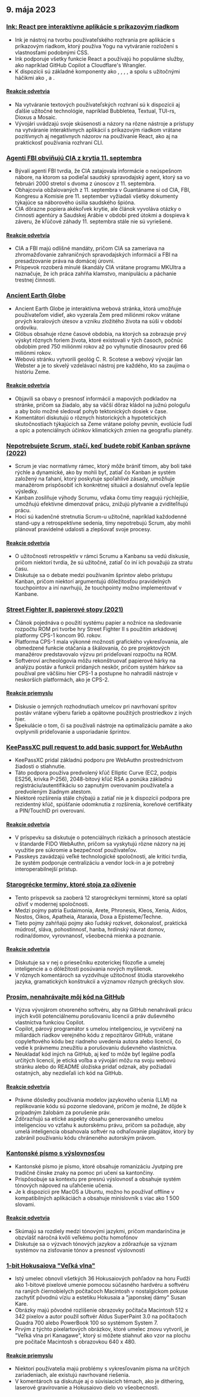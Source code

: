 

<CallToAction />

<Steps>

## 9. mája 2023

### [Ink: React pre interaktívne aplikácie s príkazovým riadkom](https://github.com/vadimdemedes/ink)

- Ink je nástroj na tvorbu používateľského rozhrania pre aplikácie s príkazovým riadkom, ktorý používa Yogu na vytváranie rozložení s vlastnosťami podobnými CSS.
- Ink podporuje všetky funkcie React a používajú ho populárne služby, ako napríklad GitHub Copilot a Cloudflare's Wrangler.
- K dispozícii sú základné komponenty ako <Box>, <Text>, <Newline>, <Spacer>, <Static> a <Transform> spolu s užitočnými háčikmi ako <useInput>, <useStdin> a <useFocus>.

#### [Reakcie odvetvia](http://news.ycombinator.com/item?id=35863837)

- Na vytváranie textových používateľských rozhraní sú k dispozícii aj ďalšie užitočné technológie, napríklad Bubbletea, Textual, TUI-rs, Dioxus a Mosaic.
- Vývojári uvádzajú svoje skúsenosti a názory na rôzne nástroje a prístupy na vytváranie interaktívnych aplikácií s príkazovým riadkom vrátane pozitívnych aj negatívnych názorov na používanie React, ako aj na praktickosť používania rozhraní CLI.

### [Agenti FBI obviňujú CIA z krytia 11. septembra](https://www.spytalk.co/p/exclusive-fbi-agents-accuse-cia-of)

- Bývalí agenti FBI tvrdia, že CIA zatajovala informácie o neúspešnom nábore, na ktorom sa podieľal saudský spravodajský agent, ktorý sa vo februári 2000 stretol s dvoma z únoscov z 11. septembra.
- Obhajcovia obžalovaných z 11. septembra v Guantáname si od CIA, FBI, Kongresu a Komisie pre 11. september vyžiadali všetky dokumenty týkajúce sa náborového úsilia saudského špióna.
- CIA dôrazne popiera akékoľvek krytie, ale článok vyvoláva otázky o činnosti agentúry a Saudskej Arábie v období pred útokmi a dospieva k záveru, že kľúčové záhady 11. septembra stále nie sú vyriešené.

#### [Reakcie odvetvia](http://news.ycombinator.com/item?id=35862656)

- CIA a FBI majú odlišné mandáty, pričom CIA sa zameriava na zhromažďovanie zahraničných spravodajských informácií a FBI na presadzovanie práva na domácej úrovni.
- Príspevok rozoberá minulé škandály CIA vrátane programu MKUltra a naznačuje, že ich práca zahŕňa klamstvo, manipuláciu a páchanie trestnej činnosti.

### [Ancient Earth Globe](https://dinosaurpictures.org/ancient-earth/#470)

- Ancient Earth Globe je interaktívna webová stránka, ktorá umožňuje používateľom vidieť, ako vyzerala Zem pred miliónmi rokov vrátane prvých koralových útesov a vzniku zložitého života na súši v období ordoviku.
- Glóbus obsahuje rôzne časové obdobia, na ktorých sa zobrazuje prvý výskyt rôznych foriem života, ktoré existovali v tých časoch, počnúc obdobím pred 750 miliónmi rokov až po vyhynutie dinosaurov pred 66 miliónmi rokov.
- Webovú stránku vytvorili geológ C. R. Scotese a webový vývojár Ian Webster a je to skvelý vzdelávací nástroj pre každého, kto sa zaujíma o históriu Zeme.

#### [Reakcie odvetvia](http://news.ycombinator.com/item?id=35856820)

- Objavili sa obavy o presnosť informácií a mapových podkladov na stránke, pričom sa žiadalo, aby sa väčší dôraz kládol na južnú pologuľu a aby bolo možné sledovať pohyb tektonických dosiek v čase.
- Komentátori diskutujú o rôznych historických a hypotetických skutočnostiach týkajúcich sa Zeme vrátane polohy pevnín, evolúcie ľudí a opíc a potenciálnych účinkov klimatických zmien na geografiu planéty.

### [Nepotrebujete Scrum, stačí, keď budete robiť Kanban správne (2022)](https://lucasfcosta.com/2022/10/02/scrum-versus-kanban.html)

- Scrum je viac normatívny rámec, ktorý môže brániť tímom, aby boli také rýchle a dynamické, ako by mohli byť, zatiaľ čo Kanban je systém založený na ťahaní, ktorý poskytuje spoľahlivé zásady, umožňuje manažérom prispôsobiť ich konkrétnej situácii a dosiahnuť oveľa lepšie výsledky.
- Kanban zosilňuje výhody Scrumu, vďaka čomu tímy reagujú rýchlejšie, umožňujú efektívne dimenzovať prácu, znižujú plytvanie a zviditeľňujú prácu.
- Hoci sú kadenčné stretnutia Scrum-u užitočné, napríklad každodenné stand-upy a retrospektívne sedenia, tímy nepotrebujú Scrum, aby mohli plánovať pravidelné udalosti a zlepšovať svoje procesy.

#### [Reakcie odvetvia](http://news.ycombinator.com/item?id=35857463)

- O užitočnosti retrospektív v rámci Scrumu a Kanbanu sa vedú diskusie, pričom niektorí tvrdia, že sú užitočné, zatiaľ čo iní ich považujú za stratu času.
- Diskutuje sa o debate medzi používaním šprintov alebo prístupu Kanban, pričom niektorí argumentujú dôležitosťou pravidelných touchpointov a iní navrhujú, že touchpointy možno implementovať v Kanbane.

### [Street Fighter II, papierové stopy (2021)](https://fabiensanglard.net/sf2_sheets/index.html)

- Článok pojednáva o použití systému papier a nožnice na sledovanie rozpočtu ROM pri tvorbe hry Street Fighter II s použitím arkádovej platformy CPS-1 koncom 90. rokov.
- Platforma CPS-1 mala výkonné možnosti grafického vykresľovania, ale obmedzené funkcie otáčania a škálovania, čo pre projektových manažérov predstavovalo výzvu pri prideľovaní rozpočtu na ROM.
- Softvéroví archeológovia môžu rekonštruovať papierové hárky na analýzu postáv a funkcií pridaných neskôr, pričom systém hárkov sa používal pre väčšinu hier CPS-1 a postupne ho nahradili nástroje v neskorších platformách, ako je CPS-2.

#### [Reakcie priemyslu](http://news.ycombinator.com/item?id=35859338)

- Diskusie o jemných rozhodnutiach umelcov pri navrhovaní spritov postáv vrátane výberu farieb a opätovne použitých prostriedkov z iných hier.
- Špekulácie o tom, či sa používali nástroje na optimalizáciu pamäte a ako ovplyvnili prideľovanie a usporiadanie šprintov.

### [KeePassXC pull request to add basic support for WebAuthn](https://github.com/keepassxreboot/keepassxc/pull/8825)

- KeePassXC pridal základnú podporu pre WebAuthn prostredníctvom žiadosti o stiahnutie.
- Táto podpora používa predvolený kľúč Elliptic Curve (EC2, podpis ES256, krivka P-256), 2048-bitový kľúč RSA a ponúka základnú registráciu/autentifikáciu so zapnutým overovaním používateľa a predvoleným žiadnym atestom.
- Niektoré rozšírenia stále chýbajú a zatiaľ nie je k dispozícii podpora pre rezidentný kľúč, spúšťanie odomknutia z rozšírenia, koreňové certifikáty a PIN/TouchID pri overovaní.

#### [Reakcie odvetvia](http://news.ycombinator.com/item?id=35859877)

- V príspevku sa diskutuje o potenciálnych rizikách a prínosoch atestácie v štandarde FIDO WebAuthn, pričom sa vyskytujú rôzne názory na jej využitie pre súkromie a bezpečnosť používateľov.
- Passkeys zavádzajú veľké technologické spoločnosti, ale kritici tvrdia, že systém podporuje centralizáciu a vendor lock-in a je potrebný interoperabilnejší prístup.

### [Starogrécke termíny, ktoré stoja za oživenie](https://classicalwisdom.substack.com/p/12-ancient-greek-terms-that-should)

- Tento príspevok sa zaoberá 12 starogréckymi termínmi, ktoré sa oplatí oživiť v modernej spoločnosti.
- Medzi pojmy patria Eudaimonia, Arete, Phronesis, Kleos, Xenia, Aidos, Nostos, Oikos, Apatheia, Ataraxia, Doxa a Episteme/Techne.
- Tieto pojmy zahŕňajú pojmy ako ľudský rozkvet, dokonalosť, praktická múdrosť, sláva, pohostinnosť, hanba, hrdinský návrat domov, rodina/domov, vyrovnanosť, všeobecná mienka a poznanie.

#### [Reakcie odvetvia](http://news.ycombinator.com/item?id=35867935)

- Diskutuje sa v nej o priesečníku ezoterickej filozofie a umelej inteligencie a o dôležitosti posúvania nových myšlienok.
- V rôznych komentároch sa vyzdvihuje užitočnosť štúdia starovekého jazyka, gramatických konštrukcií a významov rôznych gréckych slov.

### [Prosím, nenahrávajte môj kód na GitHub](https://nogithub.codeberg.page/)

- Výzva vývojárom otvoreného softvéru, aby na GitHub nenahrávali prácu iných kvôli potenciálnemu porušovaniu licencií a práv duševného vlastníctva funkciou Copilot.
- Copilot, párový programátor s umelou inteligenciou, je vycvičený na miliardách riadkov verejného kódu z repozitárov GitHub, vrátane copyleftového kódu bez riadneho uvedenia autora alebo licencií, čo vedie k právnemu zneužitiu a porušovaniu duševného vlastníctva.
- Neukladať kód iných na GitHub, aj keď to môže byť legálne podľa určitých licencií, je etická voľba a vývojári môžu na svoju webovú stránku alebo do README úložiska pridať odznak, aby požiadali ostatných, aby nezdieľali ich kód na GitHub.

#### [Reakcie odvetvia](http://news.ycombinator.com/item?id=35859142)

- Právne dôsledky používania modelov jazykového učenia (LLM) na replikovanie kódu sú pozorne sledované, pričom je možné, že dôjde k prípadným žalobám za porušenie práv.
- Zdôrazňujú sa etické aspekty obsahu generovaného umelou inteligenciou vo vzťahu k autorskému právu, pričom sa požaduje, aby umelá inteligencia obsahovala softvér na odhaľovanie plagiátov, ktorý by zabránil používaniu kódu chráneného autorským právom.

### [Kantonské písmo s výslovnosťou](https://visual-fonts.com/)

- Kantonské písmo je písmo, ktoré obsahuje romanizáciu Jyutping pre tradičné čínske znaky na pomoc pri učení sa kantončiny.
- Prispôsobuje sa kontextu pre presnú výslovnosť a obsahuje systém tónových nápoved na uľahčenie učenia.
- Je k dispozícii pre MacOS a Ubuntu, možno ho používať offline v kompatibilných aplikáciách a obsahuje minislovník s viac ako 1 500 slovami.

#### [Reakcie odvetvia](http://news.ycombinator.com/item?id=35867275)

- Skúmajú sa rozdiely medzi tónovými jazykmi, pričom mandarínčina je obzvlášť náročná kvôli veľkému počtu homofónov
- Diskutuje sa o výzvach tónových jazykov a zdôrazňuje sa význam systémov na zisťovanie tónov a presnosť výslovnosti

### [1-bit Hokusaiova "Veľká vlna"](https://www.hypertalking.com/2023/05/08/1-bit-pixel-art-of-hokusais-the-great-wave-off-kanagawa/)

- Istý umelec obnovil všetkých 36 Hokusaiových pohľadov na horu Fudži ako 1-bitové pixelové umenie pomocou súčasného hardvéru a softvéru na raných čiernobielych počítačoch Macintosh v nostalgickom pokuse zachytiť pôvodnú víziu a estetiku Hokusaia a "japonskej dámy" Susan Kare.
- Obrázky majú pôvodné rozlíšenie obrazovky počítača Macintosh 512 x 342 pixelov a autor použil softvér Aldus SuperPaint 3.0 na počítačoch Quadra 700 alebo PowerBook 100 so systémom System 7.
- Prvým z týchto pixelartových obrázkov, ktoré umelec znovu vytvoril, je "Veľká vlna pri Kanagawe", ktorý si môžete stiahnuť ako vzor na plochu pre počítače Macintosh s obrazovkou 640 x 480.

#### [Reakcie priemyslu](http://news.ycombinator.com/item?id=35866283)

- Niektorí používatelia majú problémy s vykresľovaním písma na určitých zariadeniach, ale existujú navrhované riešenia.
- V komentároch sa diskutuje aj o súvisiacich témach, ako je dithering, laserové gravírovanie a Hokusaiovo dielo vo všeobecnosti.

</Steps>
